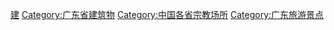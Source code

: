 {{Catnav|頁面分類|各種主題的頁面分類|依中国各省来作的分类|中国各省建筑|广东建筑}}

[[Category:广东宗教|建]]
[[Category:广东省建筑物|Category:广东省建筑物]]
[[Category:中国各省宗教场所|Category:中国各省宗教场所]]
[[Category:广东旅游景点|Category:广东旅游景点]]